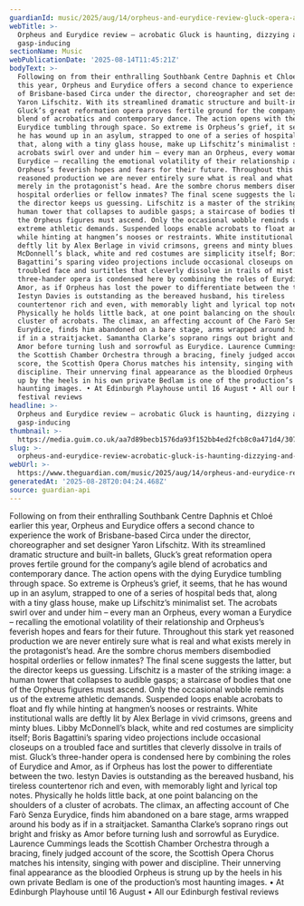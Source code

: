 ```yaml
---
guardianId: music/2025/aug/14/orpheus-and-eurydice-review-gluck-opera-acrobatics-eif
webTitle: >-
  Orpheus and Eurydice review – acrobatic Gluck is haunting, dizzying and
  gasp-inducing
sectionName: Music
webPublicationDate: '2025-08-14T11:45:21Z'
bodyText: >-
  Following on from their enthralling Southbank Centre Daphnis et Chloé earlier
  this year, Orpheus and Eurydice offers a second chance to experience the work
  of Brisbane-based Circa under the director, choreographer and set designer
  Yaron Lifschitz. With its streamlined dramatic structure and built-in ballets,
  Gluck’s great reformation opera proves fertile ground for the company’s agile
  blend of acrobatics and contemporary dance. The action opens with the dying
  Eurydice tumbling through space. So extreme is Orpheus’s grief, it seems, that
  he has wound up in an asylum, strapped to one of a series of hospital beds
  that, along with a tiny glass house, make up Lifschitz’s minimalist set. The
  acrobats swirl over and under him – every man an Orpheus, every woman a
  Eurydice – recalling the emotional volatility of their relationship and
  Orpheus’s feverish hopes and fears for their future. Throughout this stark yet
  reasoned production we are never entirely sure what is real and what exists
  merely in the protagonist’s head. Are the sombre chorus members disembodied
  hospital orderlies or fellow inmates? The final scene suggests the latter, but
  the director keeps us guessing. Lifschitz is a master of the striking image: a
  human tower that collapses to audible gasps; a staircase of bodies that one of
  the Orpheus figures must ascend. Only the occasional wobble reminds us of the
  extreme athletic demands. Suspended loops enable acrobats to float and fly
  while hinting at hangmen’s nooses or restraints. White institutional walls are
  deftly lit by Alex Berlage in vivid crimsons, greens and minty blues. Libby
  McDonnell’s black, white and red costumes are simplicity itself; Boris
  Bagattini’s sparing video projections include occasional closeups on a
  troubled face and surtitles that cleverly dissolve in trails of mist. Gluck’s
  three-hander opera is condensed here by combining the roles of Eurydice and
  Amor, as if Orpheus has lost the power to differentiate between the two.
  Iestyn Davies is outstanding as the bereaved husband, his tireless
  countertenor rich and even, with memorably light and lyrical top notes.
  Physically he holds little back, at one point balancing on the shoulders of a
  cluster of acrobats. The climax, an affecting account of Che Farò Senza
  Eurydice, finds him abandoned on a bare stage, arms wrapped around his body as
  if in a straitjacket. Samantha Clarke’s soprano rings out bright and frisky as
  Amor before turning lush and sorrowful as Eurydice. Laurence Cummings leads
  the Scottish Chamber Orchestra through a bracing, finely judged account of the
  score, the Scottish Opera Chorus matches his intensity, singing with power and
  discipline. Their unnerving final appearance as the bloodied Orpheus is strung
  up by the heels in his own private Bedlam is one of the production’s most
  haunting images. • At Edinburgh Playhouse until 16 August • All our Edinburgh
  festival reviews
headline: >-
  Orpheus and Eurydice review – acrobatic Gluck is haunting, dizzying and
  gasp-inducing
thumbnail: >-
  https://media.guim.co.uk/aa7d89becb1576da93f152bb4ed2fcb8c0a471d4/3075_1763_2442_1954/500.jpg
slug: >-
  orpheus-and-eurydice-review-acrobatic-gluck-is-haunting-dizzying-and-gasp-inducing
webUrl: >-
  https://www.theguardian.com/music/2025/aug/14/orpheus-and-eurydice-review-gluck-opera-acrobatics-eif
generatedAt: '2025-08-28T20:04:24.468Z'
source: guardian-api
---
```

Following on from their enthralling Southbank Centre Daphnis et Chloé earlier this year, Orpheus and Eurydice offers a second chance to experience the work of Brisbane-based Circa under the director, choreographer and set designer Yaron Lifschitz. With its streamlined dramatic structure and built-in ballets, Gluck’s great reformation opera proves fertile ground for the company’s agile blend of acrobatics and contemporary dance. The action opens with the dying Eurydice tumbling through space. So extreme is Orpheus’s grief, it seems, that he has wound up in an asylum, strapped to one of a series of hospital beds that, along with a tiny glass house, make up Lifschitz’s minimalist set. The acrobats swirl over and under him – every man an Orpheus, every woman a Eurydice – recalling the emotional volatility of their relationship and Orpheus’s feverish hopes and fears for their future. Throughout this stark yet reasoned production we are never entirely sure what is real and what exists merely in the protagonist’s head. Are the sombre chorus members disembodied hospital orderlies or fellow inmates? The final scene suggests the latter, but the director keeps us guessing. Lifschitz is a master of the striking image: a human tower that collapses to audible gasps; a staircase of bodies that one of the Orpheus figures must ascend. Only the occasional wobble reminds us of the extreme athletic demands. Suspended loops enable acrobats to float and fly while hinting at hangmen’s nooses or restraints. White institutional walls are deftly lit by Alex Berlage in vivid crimsons, greens and minty blues. Libby McDonnell’s black, white and red costumes are simplicity itself; Boris Bagattini’s sparing video projections include occasional closeups on a troubled face and surtitles that cleverly dissolve in trails of mist. Gluck’s three-hander opera is condensed here by combining the roles of Eurydice and Amor, as if Orpheus has lost the power to differentiate between the two. Iestyn Davies is outstanding as the bereaved husband, his tireless countertenor rich and even, with memorably light and lyrical top notes. Physically he holds little back, at one point balancing on the shoulders of a cluster of acrobats. The climax, an affecting account of Che Farò Senza Eurydice, finds him abandoned on a bare stage, arms wrapped around his body as if in a straitjacket. Samantha Clarke’s soprano rings out bright and frisky as Amor before turning lush and sorrowful as Eurydice. Laurence Cummings leads the Scottish Chamber Orchestra through a bracing, finely judged account of the score, the Scottish Opera Chorus matches his intensity, singing with power and discipline. Their unnerving final appearance as the bloodied Orpheus is strung up by the heels in his own private Bedlam is one of the production’s most haunting images. • At Edinburgh Playhouse until 16 August • All our Edinburgh festival reviews
